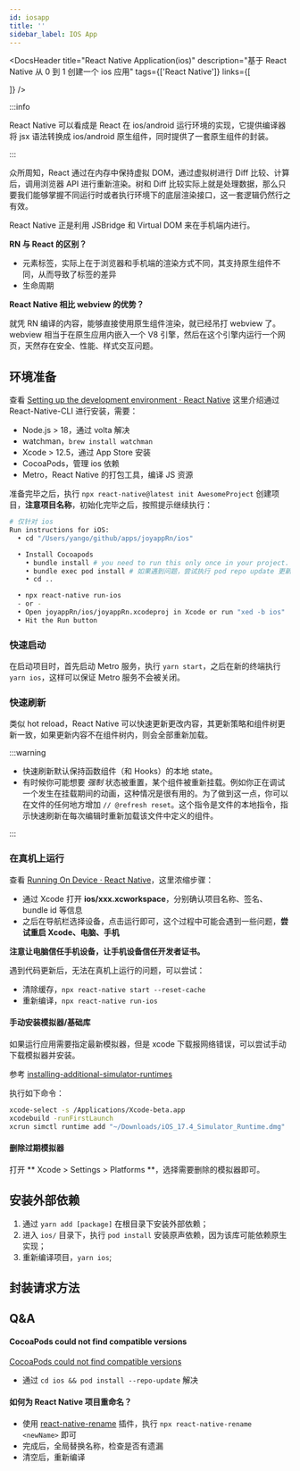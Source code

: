 ```yaml
---
id: iosapp
title: ''
sidebar_label: IOS App
---
```



<DocsHeader
  title="React Native Application(ios)"
  description="基于 React Native 从 0 到 1 创建一个 ios 应用"
  tags={['React Native']}
  links={[

]}
/>

:::info

React Native 可以看成是 React 在 ios/android 运行环境的实现，它提供编译器将 jsx 语法转换成 ios/android 原生组件，同时提供了一套原生组件的封装。

:::

众所周知，React 通过在内存中保持虚拟 DOM，通过虚拟树进行 Diff 比较、计算后，调用浏览器 API 进行重新渲染。树和 Diff 比较实际上就是处理数据，那么只要我们能够掌握不同运行时或者执行环境下的底层渲染接口，这一套逻辑仍然行之有效。

React Native 正是利用 JSBridge 和 Virtual DOM 来在手机端内进行。

**RN 与 React 的区别？**

- 元素标签，实际上在于浏览器和手机端的渲染方式不同，其支持原生组件不同，从而导致了标签的差异
- 生命周期

**React Native 相比 webview 的优势？**

就凭 RN 编译的内容，能够直接使用原生组件渲染，就已经吊打 webview 了。webview 相当于在原生应用内嵌入一个 V8 引擎，然后在这个引擎内运行一个网页，天然存在安全、性能、样式交互问题。

## 环境准备

查看 [Setting up the development environment · React Native](https://reactnative.dev/docs/environment-setup) 这里介绍通过 React-Native-CLI 进行安装，需要：

- Node.js > 18，通过 volta 解决
- watchman，`brew install watchman`
- Xcode > 12.5，通过 App Store 安装
- CocoaPods，管理 ios 依赖
- Metro，React Native 的打包工具，编译 JS 资源

准备完毕之后，执行 `npx react-native@latest init AwesomeProject` 创建项目，**注意项目名称**，初始化完毕之后，按照提示继续执行：

```bash
# 仅针对 ios
Run instructions for iOS:
  • cd "/Users/yango/github/apps/joyappRn/ios"

  • Install Cocoapods
    • bundle install # you need to run this only once in your project.
    • bundle exec pod install # 如果遇到问题，尝试执行 pod repo update 更新本地仓库
    • cd ..

  • npx react-native run-ios
  - or -
  • Open joyappRn/ios/joyappRn.xcodeproj in Xcode or run "xed -b ios"
  • Hit the Run button

```

### 快速启动

在启动项目时，首先启动 Metro 服务，执行 `yarn start`，之后在新的终端执行 `yarn ios`，这样可以保证 Metro 服务不会被关闭。

### 快速刷新

类似 hot reload，React Native 可以快速更新更改内容，其更新策略和组件树更新一致，如果更新内容不在组件树内，则会全部重新加载。

:::warning

- 快速刷新默认保持函数组件（和 Hooks）的本地 state。
- 有时候你可能想要 _强制_ 状态被重置，某个组件被重新挂载。例如你正在调试一个发生在挂载期间的动画，这种情况是很有用的。为了做到这一点，你可以在文件的任何地方增加 `// @refresh reset`。这个指令是文件的本地指令，指示快速刷新在每次编辑时重新加载该文件中定义的组件。

:::

### 在真机上运行

查看 [Running On Device · React Native](https://reactnative.dev/docs/running-on-device)，这里浓缩步骤：

- 通过 Xcode 打开 **ios/xxx.xcworkspace**，分别确认项目名称、签名、bundle id 等信息
- 之后在导航栏选择设备，点击运行即可，这个过程中可能会遇到一些问题，**尝试重启 Xcode、电脑、手机**

**注意让电脑信任手机设备，让手机设备信任开发者证书。**

遇到代码更新后，无法在真机上运行的问题，可以尝试：

- 清除缓存，`npx react-native start --reset-cache`
- 重新编译，`npx react-native run-ios`

#### 手动安装模拟器/基础库

如果运行应用需要指定最新模拟器，但是 xcode 下载报网络错误，可以尝试手动下载模拟器并安装。

参考 [installing-additional-simulator-runtimes](https://developer.apple.com/documentation/xcode/installing-additional-simulator-runtimes)

执行如下命令：

```bash
xcode-select -s /Applications/Xcode-beta.app
xcodebuild -runFirstLaunch
xcrun simctl runtime add "~/Downloads/iOS_17.4_Simulator_Runtime.dmg"
```

#### 删除过期模拟器

打开 ** Xcode > Settings > Platforms **，选择需要删除的模拟器即可。

## 安装外部依赖

1. 通过 `yarn add [package]` 在根目录下安装外部依赖；
2. 进入 `ios/` 目录下，执行 `pod install` 安装原声依赖，因为该库可能依赖原生实现；
3. 重新编译项目，`yarn ios`;

## 封装请求方法

## Q&A

#### CocoaPods could not find compatible versions

[CocoaPods could not find compatible versions](https://github.com/rnmods/react-native-document-picker/issues/313)

- 通过 `cd ios && pod install --repo-update` 解决

#### 如何为 React Native 项目重命名？

- 使用 [react-native-rename](https://www.npmjs.com/package/react-native-rename) 插件，执行 `npx react-native-rename <newName>` 即可
- 完成后，全局替换名称，检查是否有遗漏
- 清空后，重新编译

